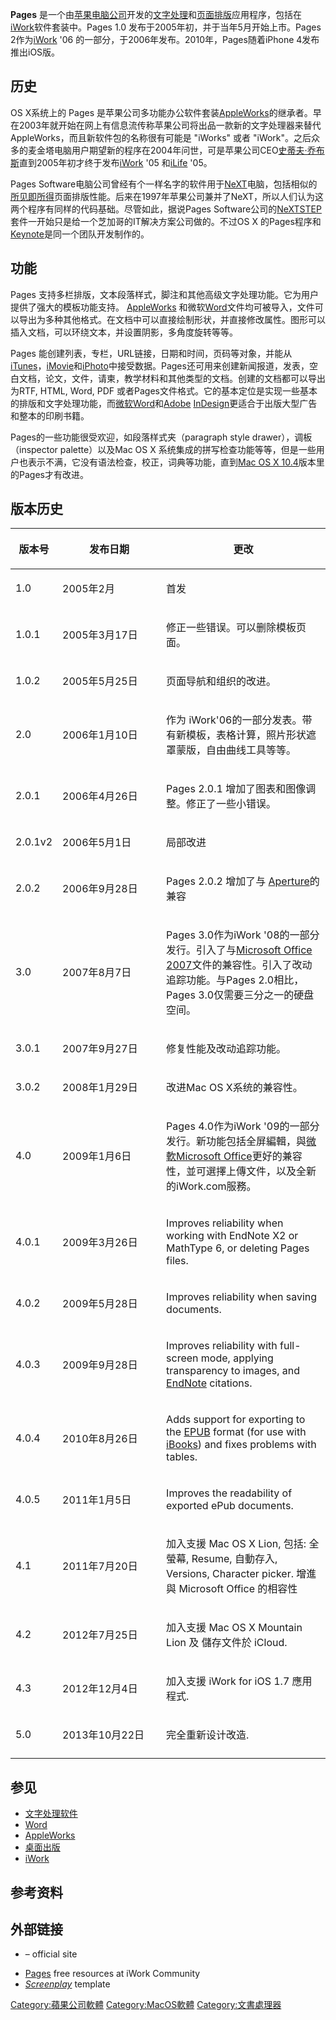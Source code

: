{{Unreferenced|time=2021-08-07T01:17:21+00:00}}
{{NoteTA|G1=IT}}
{{Infobox Software |
  name = Pages |
  screenshot = [[File:Pages_(Mac).png|256px]] |
  caption = Pages運行於[[Mac_OS_X_v10.8|Mac OS X v10.8]] |
  developer = [[苹果公司|苹果公司]] 
| latest_release_version = 10.1 
| latest release date = {{Start date and age|2020|07|09}}<ref>{{Cite web|url=https://apps.apple.com/app/id409201541|title=Pages|website=Mac App Store|language=en-us|access-date=2019-09-30|archive-date=2021-06-29|archive-url=https://web.archive.org/web/20210629034131/https://apps.apple.com/app/id409201541}}</ref><ref>{{Cite web|url=https://apps.apple.com/app/id361309726|title=Pages|website=App Store|language=en-us|access-date=2019-12-11|archive-date=2019-09-11|archive-url=https://web.archive.org/web/20190911183310/https://apps.apple.com/app/id361309726|dead-url=no}}</ref>
|operating_system = [[macOS|macOS]], [[iOS|iOS]]
|genre = [[文字处理|文字处理]] / [[页面排版|页面排版]] 
|license = [[专有软件|专有软件]] 
|language = 英文，阿拉伯文，加泰罗尼亚文，克罗地亚文，捷克文，丹麦文，荷兰文，芬兰文，法文，德文，希腊文，希伯来文，北印度文，匈牙利文，印尼文，意大利文，日文，韩文，马来文，挪威文，波兰文，葡萄牙文，罗马尼亚文，俄文，简体中文 ，斯洛伐克文，西班牙文，瑞典文，泰文，繁体中文，土耳其文，乌克兰文，越南文
| language count = 33
|website = [https://web.archive.org/web/20061006210243/http://www.apple.com.tw/iwork/pages/ 繁体中文]          [https://web.archive.org/web/20061105005448/http://www.apple.com.cn/iwork/pages/  简体中文]
}}

'''Pages''' 是一个由[[苹果电脑公司|苹果电脑公司]]开发的[[文字处理|文字处理]]和[[页面排版|页面排版]]应用程序，包括在[[iWork|iWork]]软件套装中。Pages 1.0 发布于2005年初，并于当年5月开始上市。Pages 2作为[[iWork|iWork]] '06 的一部分，于2006年发布。2010年，Pages随着iPhone 4发布推出iOS版。

== 历史 ==
OS X系统上的 Pages 是苹果公司多功能办公软件套装[[AppleWorks|AppleWorks]]的继承者。早在2003年就开始在网上有信息流传称苹果公司将出品一款新的文字处理器来替代 AppleWorks，而且新软件包的名称很有可能是 "iWorks" 或者 "iWork"。之后众多的麦金塔电脑用户期望新的程序在2004年问世，可是苹果公司CEO[[史蒂夫·乔布斯|史蒂夫·乔布斯]]直到2005年初才终于发布[[iWork|iWork]] '05 和[[iLife|iLife]] '05。

Pages Software电脑公司曾经有个一样名字的软件用于[[NeXT|NeXT]]电脑，包括相似的[[所见即所得|所见即所得]]页面排版性能。后来在1997年苹果公司兼并了NeXT，所以人们认为这两个程序有同样的代码基础。尽管如此，据说Pages Software公司的[[NeXTSTEP|NeXTSTEP]] 套件一开始只是给一个芝加哥的IT解决方案公司做的。不过OS X 的Pages程序和 [[Keynote|Keynote]]是同一个团队开发制作的。

== 功能 ==
Pages 支持多栏排版，文本段落样式，脚注和其他高级文字处理功能。它为用户提供了强大的模板功能支持。 [[AppleWorks|AppleWorks]] 和微软[[Word|Word]]文件均可被导入，文件可以导出为多种其他格式。在文档中可以直接绘制形状，并直接修改属性。图形可以插入文档，可以环绕文本，并设置阴影，多角度旋转等等。

Pages 能创建列表，专栏，URL链接，日期和时间，页码等对象，并能从[[iTunes|iTunes]]，[[iMovie|iMovie]]和[[iPhoto|iPhoto]]中接受数据。Pages还可用来创建新闻报道，发表，空白文档，论文，文件，请柬，教学材料和其他类型的文档。创建的文档都可以导出为RTF, HTML, Word, PDF 或者Pages文件格式。它的基本定位是实现一些基本的排版和文字处理功能，而[[微软|微软]][[Word|Word]]和[[Adobe|Adobe]] [[InDesign|InDesign]]更适合于出版大型广告和整本的印刷书籍。 

Pages的一些功能很受欢迎，如段落样式夹（paragraph style drawer），调板（inspector palette）以及Mac OS X 系统集成的拼写检查功能等等，但是一些用户也表示不满，它没有语法检查，校正，词典等功能，直到[[Mac_OS_X_10.4|Mac OS X 10.4]]版本里的Pages才有改进。

== 版本历史 ==

{| class="wikitable" style="text-align: left;"
! 版本号!!  width="150px" | 发布日期!! 更改
|-
| 1.0
| 2005年2月
| 首发
|-
| 1.0.1
| 2005年3月17日
| 修正一些错误。可以删除模板页面。
|-
| 1.0.2
| 2005年5月25日
| 页面导航和组织的改进。
|-
| 2.0
| 2006年1月10日
| 作为 iWork'06的一部分发表。带有新模板，表格计算，照片形状遮罩蒙版，自由曲线工具等等。
|-
| 2.0.1
| 2006年4月26日
| Pages 2.0.1 增加了图表和图像调整。修正了一些小错误。
|-
| 2.0.1v2
| 2006年5月1日
| 局部改进
|-
| 2.0.2
| 2006年9月28日
| Pages 2.0.2 增加了与 [[Aperture|Aperture]]的兼容
|-
| 3.0
| 2007年8月7日
| Pages 3.0作为iWork '08的一部分发行。引入了与[[Microsoft_Office_2007|Microsoft Office 2007]]文件的兼容性。引入了改动追踪功能。与Pages 2.0相比，Pages 3.0仅需要三分之一的硬盘空间。
|-
| 3.0.1
| 2007年9月27日
| 修复性能及改动追踪功能。
|-
| 3.0.2
| 2008年1月29日 
| 改进Mac OS X系统的兼容性。
|-
| 4.0
| 2009年1月6日 
| Pages 4.0作为iWork '09的一部分发行。新功能包括全屏編輯，與[[微軟|微軟]][[Microsoft_Office|Microsoft Office]]更好的兼容性，並可選擇上傳文件，以及全新的iWork.com服務。
|-
| 4.0.1
|  2009年3月26日
| Improves reliability when working with EndNote X2 or MathType 6, or deleting Pages files.
|-
| 4.0.2
| 2009年5月28日
| Improves reliability when saving documents.
|-
| 4.0.3
| 2009年9月28日
| Improves reliability with full-screen mode, applying transparency to images, and [[EndNote|EndNote]] citations.
|-
| 4.0.4
| 2010年8月26日
| Adds support for exporting to the [[EPUB|EPUB]] format (for use with [[iBooks|iBooks]]) and fixes problems with tables.
|-
| 4.0.5
| 2011年1月5日
| Improves the readability of exported ePub documents.
|-
| 4.1
| 2011年7月20日
| 加入支援 Mac OS X Lion, 包括: 全螢幕, Resume, 自動存入, Versions, Character picker. 增進與 Microsoft Office 的相容性
|-
| 4.2
| 2012年7月25日
| 加入支援 Mac OS X Mountain Lion 及 儲存文件於 iCloud.
|-
| 4.3
| 2012年12月4日
| 加入支援 iWork for iOS 1.7 應用程式.
|-
| 5.0
| 2013年10月22日
| 完全重新设计改造.
|-
|}

== 参见 ==
* [[文字处理软件|文字处理软件]]
* [[Word|Word]]
* [[AppleWorks|AppleWorks]]
* [[桌面出版|桌面出版]]
* [[iWork|iWork]]

== 参考资料 ==
{{Reflist}}

== 外部链接 ==
* {{Official website|https://www.apple.com/pages|Pages}} – official site
* [https://iworkcommunity.com/pages Pages] {{Wayback|url=https://iworkcommunity.com/pages |date=20211212111650 }} free resources at iWork Community
* [https://medium.com/@fracassifa/screenplay-template-2b9517a1491a#.4y8rdkasd ''Screenplay''] {{Wayback|url=https://medium.com/@fracassifa/screenplay-template-2b9517a1491a#.4y8rdkasd |date=20170106022713 }} template
{{IWork}}
{{辦公室套裝軟件}}

[[Category:蘋果公司軟體|Category:蘋果公司軟體]]
[[Category:MacOS軟體|Category:MacOS軟體]]
[[Category:文書處理器|Category:文書處理器]]